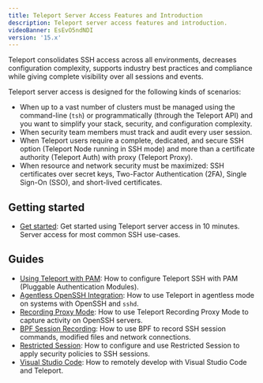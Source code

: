```yaml
---
title: Teleport Server Access Features and Introduction
description: Teleport server access features and introduction.
videoBanner: EsEvO5ndNDI
version: '15.x'
---
```


Teleport consolidates SSH access across all environments, decreases
configuration complexity, supports industry best practices and compliance while
giving complete visibility over all sessions and events.

Teleport server access is designed for the following kinds of scenarios:

- When up to a vast number of clusters must be managed using the command-line (`tsh`) or programmatically (through the Teleport API) and you want to simplify your stack, security, and configuration complexity.
- When security team members must track and audit every user session.
- When Teleport users require a complete, dedicated, and secure SSH option (Teleport Node running in SSH mode) and more than a certificate authority (Teleport Auth) with proxy (Teleport Proxy).
- When resource and network security must be maximized: SSH certificates over secret keys, Two-Factor Authentication (2FA), Single Sign-On (SSO), and short-lived certificates.

## Getting started

- [Get started](/server-access/getting-started): Get started using Teleport server access
  in 10 minutes. Server access for most common SSH use-cases.

## Guides

- [Using Teleport with PAM](/server-access/guides/ssh-pam): How to configure Teleport SSH with PAM (Pluggable Authentication Modules).
- [Agentless OpenSSH Integration](/server-access/guides/openssh): How to use Teleport in agentless mode on systems with OpenSSH and `sshd`.
- [Recording Proxy Mode](/server-access/guides/recording-proxy-mode): How to use Teleport Recording Proxy Mode to capture activity on OpenSSH servers.
- [BPF Session Recording](/server-access/guides/bpf-session-recording): How to use BPF to record SSH session commands, modified files and network connections.
- [Restricted Session](/server-access/guides/restricted-session): How to configure and use Restricted Session to apply security policies to SSH sessions.
- [Visual Studio Code](/server-access/guides/vscode): How to remotely develop with Visual Studio Code and Teleport.
